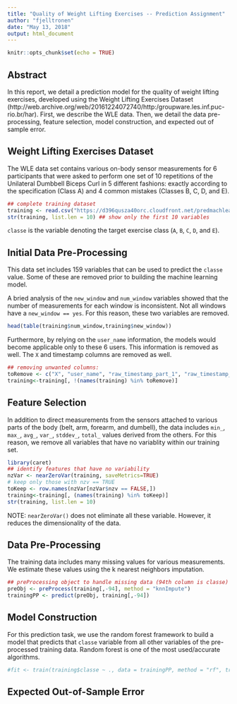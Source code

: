 ```yaml
---
title: "Quality of Weight Lifting Exercises -- Prediction Assignment"
author: "fjelltronen"
date: "May 13, 2018"
output: html_document
---
```


```r
knitr::opts_chunk$set(echo = TRUE)
```

## Abstract

In this report, we detail a prediction model for the quality of weight lifting exercises, developed using the Weight Lifting Exercises Dataset (http://web.archive.org/web/20161224072740/http:/groupware.les.inf.puc-rio.br/har). First, we describe the WLE data. Then, we detail the data pre-processing, feature selection, model construction, and expected out of sample error.

## Weight Lifting Exercises Dataset

The WLE data set contains various on-body sensor measurements for 6 participants that were asked to perform one set of 10 repetitions of the Unilateral Dumbbell Biceps Curl in 5 different fashions: exactly according to the specification (Class A) and 4 common mistakes (Classes B, C, D, and E).

```r
## complete training dataset
training <- read.csv("https://d396qusza40orc.cloudfront.net/predmachlearn/pml-training.csv")
str(training, list.len = 10) ## show only the first 10 variables
```

`classe` is the variable denoting the target exercise class (`A`, `B`, `C`, `D`, and `E`).

## Initial Data Pre-Processing

This data set includes 159 variables that can be used to predict the `classe` value. Some of these are removed prior to building the machine learning model. 

A bried analysis of the `new_window` and `num_window` variables showed that the number of measurements for each window is inconsistent. Not all windows have a `new_window == yes`. For this reason, these two variables are removed.

```r
head(table(training$num_window,training$new_window))
```

Furthermore, by relying on the `user_name` information, the models would become applicable only to these 6 users. This information is removed as well. The `X` and timestamp columns are removed as well.

```r
## removing unwanted columns:
toRemove <- c("X", "user_name", "raw_timestamp_part_1", "raw_timestamp_part_2", "cvtd_timestamp", "new_window", "num_window")
training<-training[, !(names(training) %in% toRemove)]
```

## Feature Selection

In addition to direct measurements from the sensors attached to various parts of the body (belt, arm, forearm, and dumbell), the data includes `min_`, `max_`, `avg_`, `var_`, `stddev_`, `total_` values derived from the others. For this reason, we remove all variables that have no variablity within our training set.

```r
library(caret)
## identify features that have no variability
nzVar <- nearZeroVar(training, saveMetrics=TRUE)
# keep only those with nzv == TRUE
toKeep <- row.names(nzVar[nzVar$nzv == FALSE,])
training<-training[, (names(training) %in% toKeep)]
str(training, list.len = 10)
```

NOTE: `nearZeroVar()` does not eliminate all these variable. However, it reduces the dimensionality of the data.

## Data Pre-Processing

The training data includes many missing values for various measurements. We estimate these values using the k nearest neighbors imputation.

```r
## preProcessing object to handle missing data (94th column is classe)
preObj <- preProcess(training[,-94], method = "knnImpute")
trainingPP <- predict(preObj, training[,-94])
```

## Model Construction

For this prediction task, we use the random forest framework to build a model that predicts that `classe` variable from all other variables of the pre-processed training data. Random forest is one of the most used/accurate algorithms.

```r
#fit <- train(training$classe ~ ., data = trainingPP, method = "rf", trControl = trainControl(method="cv"), ntrees = 10)
```

## Expected Out-of-Sample Error

